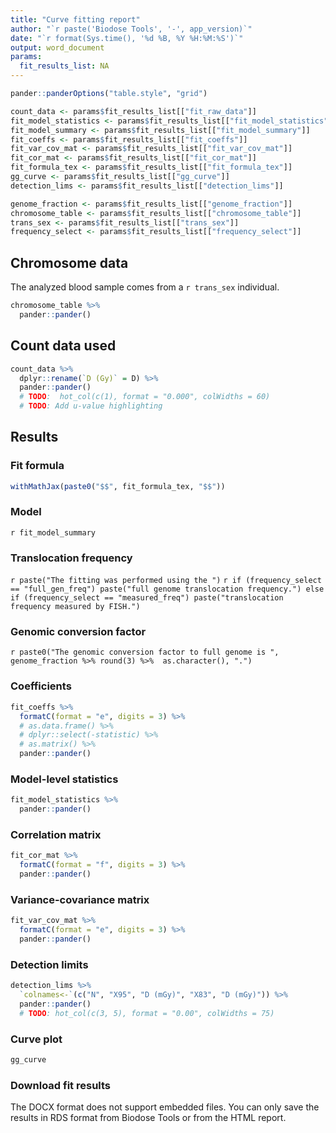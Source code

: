 ```yaml
---
title: "Curve fitting report"
author: "`r paste('Biodose Tools', '-', app_version)`"
date: "`r format(Sys.time(), '%d %B, %Y %H:%M:%S')`"
output: word_document
params:
  fit_results_list: NA
---
```


```r
pander::panderOptions("table.style", "grid")
```

```r
count_data <- params$fit_results_list[["fit_raw_data"]]
fit_model_statistics <- params$fit_results_list[["fit_model_statistics"]]
fit_model_summary <- params$fit_results_list[["fit_model_summary"]]
fit_coeffs <- params$fit_results_list[["fit_coeffs"]]
fit_var_cov_mat <- params$fit_results_list[["fit_var_cov_mat"]]
fit_cor_mat <- params$fit_results_list[["fit_cor_mat"]]
fit_formula_tex <- params$fit_results_list[["fit_formula_tex"]]
gg_curve <- params$fit_results_list[["gg_curve"]]
detection_lims <- params$fit_results_list[["detection_lims"]]

genome_fraction <- params$fit_results_list[["genome_fraction"]]
chromosome_table <- params$fit_results_list[["chromosome_table"]]
trans_sex <- params$fit_results_list[["trans_sex"]]
frequency_select <- params$fit_results_list[["frequency_select"]]
```

## Chromosome data

The analyzed blood sample comes from a `r trans_sex` individual.

```r
chromosome_table %>% 
  pander::pander()
```

## Count data used
```r
count_data %>% 
  dplyr::rename(`D (Gy)` = D) %>% 
  pander::pander()
  # TODO:  hot_col(c(1), format = "0.000", colWidths = 60)
  # TODO: Add u-value highlighting
```

## Results

### Fit formula
```r
withMathJax(paste0("$$", fit_formula_tex, "$$"))
```

### Model
`r fit_model_summary`

### Translocation frequency
`r paste("The fitting was performed using the ")`
`r if (frequency_select == "full_gen_freq") paste("full genome translocation frequency.") else if (frequency_select == "measured_freq") paste("translocation frequency measured by FISH.")`

### Genomic conversion factor
`r paste0("The genomic conversion factor to full genome is ", genome_fraction %>% round(3) %>%  as.character(), ".")`

### Coefficients
```r
fit_coeffs %>%
  formatC(format = "e", digits = 3) %>%
  # as.data.frame() %>%
  # dplyr::select(-statistic) %>%
  # as.matrix() %>%
  pander::pander()
```

### Model-level statistics
```r
fit_model_statistics %>%
  pander::pander()
```

### Correlation matrix
```r
fit_cor_mat %>%
  formatC(format = "f", digits = 3) %>%
  pander::pander()
```

### Variance-covariance matrix
```r
fit_var_cov_mat %>%
  formatC(format = "e", digits = 3) %>%
  pander::pander()
```

### Detection limits
```r
detection_lims %>%
  `colnames<-`(c("N", "X95", "D (mGy)", "X83", "D (mGy)")) %>% 
  pander::pander()
  # TODO: hot_col(c(3, 5), format = "0.00", colWidths = 75) 
```

### Curve plot
```r
gg_curve
```

### Download fit results
The DOCX format does not support embedded files. You can only save the results in RDS format from Biodose Tools or from the HTML report.
